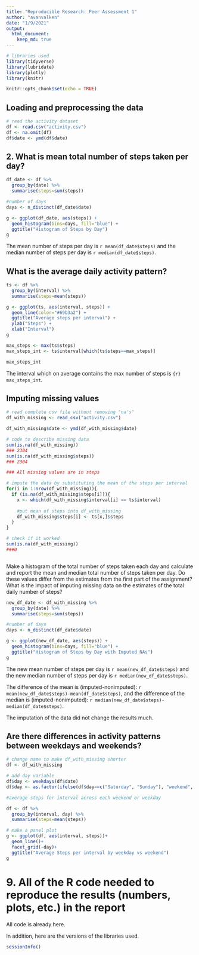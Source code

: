 ```yaml
---
title: "Reproducible Research: Peer Assessment 1"
author: "avanvalken"
date: "1/9/2021"
output: 
  html_document:
    keep_md: true
---
```


```r
# libraries used
library(tidyverse)
library(lubridate)
library(plotly)
library(knitr)

knitr::opts_chunk$set(echo = TRUE)
```

## Loading and preprocessing the data
```r
# read the activity dataset
df <- read.csv("activity.csv")
df <- na.omit(df)
df$date <- ymd(df$date)


```


## 2. What is mean total number of steps taken per day?
```r
df_date <- df %>% 
  group_by(date) %>% 
  summarise(steps=sum(steps))

#number of days
days <- n_distinct(df_date$date)

g <- ggplot(df_date, aes(steps)) +
  geom_histogram(bins=days, fill="blue") +
  ggtitle("Histogram of Steps by Day")
g

```

The mean number of steps per day is `r mean(df_date$steps)` and the median number of steps per day is `r median(df_date$steps)`.


## What is the average daily activity pattern?

```r
ts <- df %>% 
  group_by(interval) %>% 
  summarise(steps=mean(steps))

g <- ggplot(ts, aes(interval, steps)) +
  geom_line(color="#69b3a2") +
  ggtitle("Average steps per interval") +
  ylab("Steps") +
  xlab("Interval")
g

```



```r
max_steps <- max(ts$steps)
max_steps_int <- ts$interval[which(ts$steps==max_steps)]

max_steps_int
```
The interval which on average contains the max number of steps is ```{r} max_steps_int```.

## Imputing missing values


```r
# read complete csv file without removing "na's"
df_with_missing <- read_csv("activity.csv")

df_with_missing$date <- ymd(df_with_missing$date)

# code to describe missing data
sum(is.na(df_with_missing))
### 2304
sum(is.na(df_with_missing$steps))
### 2304 

### All missing values are in steps

# impute the data by substituting the mean of the steps per interval
for(i in 1:nrow(df_with_missing)){
  if (is.na(df_with_missing$steps[i])){
    x <- which(df_with_missing$interval[i] == ts$interval)
    
    #put mean of steps into df_with_missing
    df_with_missing$steps[i] <- ts[x,]$steps
  }
}

# check if it worked
sum(is.na(df_with_missing))
###0



```


Make a histogram of the total number of steps taken each day and calculate and report the mean and median total number of steps taken per day. Do these values differ from the estimates from the first part of the assignment? What is the impact of imputing missing data on the estimates of the total daily number of steps?
```r
new_df_date <- df_with_missing %>% 
  group_by(date) %>% 
  summarise(steps=sum(steps))

#number of days
days <- n_distinct(df_date$date)

g <- ggplot(new_df_date, aes(steps)) +
  geom_histogram(bins=days, fill="blue") +
  ggtitle("Histogram of Steps by Day with Imputed NAs")
g

```

The new mean number of steps per day is `r mean(new_df_date$steps)` and the new median number of steps per day is `r median(new_df_date$steps)`.

The difference of the mean is (imputed-nonimputed): `r mean(new_df_date$steps)-mean(df_date$steps)`, and the difference of the median is (imputed-nonimputed): `r median(new_df_date$steps)-median(df_date$steps)`. 

The imputation of the data did not change the results much. 



## Are there differences in activity patterns between weekdays and weekends?
```r
# change name to make df_with_missing shorter
df <- df_with_missing

# add day variable
df$day <- weekdays(df$date)
df$day <- as.factor(ifelse(df$day==c("Saturday", "Sunday"), "weekend", "weekday"))

#average steps for interval across each weekend or weekday

df <- df %>% 
  group_by(interval, day) %>% 
  summarise(steps=mean(steps))

# make a panel plot
g <- ggplot(df, aes(interval, steps))+
  geom_line()+
  facet_grid(~day)+
  ggtitle("Average Steps per interval by weekday vs weekend")
g

```


# 9. All of the R code needed to reproduce the results (numbers, plots, etc.) in the report

All code is already here. 

In addition, here are the versions of the libraries used. 
```r
sessionInfo()
```













